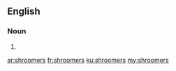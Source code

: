 ==English==

===Noun===
{{head|en|plural}}

# {{plural of|shroomer|lang=en|nocat=1}}

[[ar:shroomers]]
[[fr:shroomers]]
[[ku:shroomers]]
[[my:shroomers]]